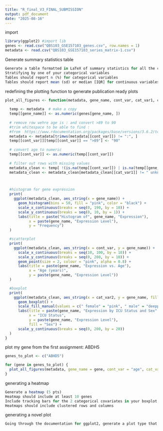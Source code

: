 ```yaml
---
title: "R_final_V3_FINAL_SUBMISSION"
output: pdf_document
date: "2025-08-16"
---
```

import
```r
library(ggplot2) #import lib
genes <- read.csv("QBS103_GSE157103_genes.csv", row.names = 1)
metadata <- read.csv("QBS103_GSE157103_series_matrix-1.csv")
```

Generate summary statistics table
```r
Generate a table formatted in LaTeX of summary statistics for all the covariates you looked at and 2 additional continuous (3 total) and 1 additional categorical variable (3 total). (5 pts)
Stratifying by one of your categorical variables
Tables should report n (%) for categorical variables
Tables should report mean (sd) or median [IQR] for continuous variables
```


redefining the plotting function to generate publication ready plots
```r
plot_all_figures <- function(metadata, gene_name, cont_var, cat_var1, cat_var2) {
  
  temp <- metadata  # make a copy
  temp[[gene_name]] <- as.numeric(genes[gene_name, ])
  
  # remove row wehre age is : and convert >89 to 90
  #trim whitespace to be able to find : 
  #from  https://www.rdocumentation.org/packages/base/versions/3.6.2/topics/trimws
  metadata <- metadata[trimws(metadata[[cont_var]]) != ":", ]
  temp[[cont_var]][temp[[cont_var]] == ">89"] <- "90"
  
  # convert age to numeric
  temp[[cont_var]] <- as.numeric(temp[[cont_var]])
  
  # filter out rows with missing values
  metadata_clean <- temp[ !(is.na(temp[[cont_var]]) | is.na(temp[[gene_name]])), ]
  metadata_clean <- metadata_clean[metadata_clean[[cat_var1]] != " unknown", ]



  #histogram for gene expression 
  print(
    ggplot(metadata_clean, aes_string(x = gene_name)) +
      geom_histogram(bins = 50, fill = "pink", color = "black") +
      scale_x_continuous(breaks = seq(0, 190, by = 10)) +
      scale_y_continuous(breaks = seq(0, 10, by = 1)) +
      labs(title = paste("Histogram of", gene_name, "Expression"),
           x = paste(gene_name, "Expression Level"),
           y = "Frequency")
  )

  #scatterplot
  print(
    ggplot(metadata_clean, aes_string(x = cont_var, y = gene_name)) +
      scale_x_continuous(breaks = seq(10, 100, by = 10)) +
      scale_y_continuous(breaks = seq(0, 200, by = 10)) +
      geom_point(size = 2, colour = "pink", alpha = 0.8) +
      labs(title = paste(gene_name, "Expression vs. Age"),
           x = "Age (years)",
           y = paste(gene_name, "Expression Level"))
  )

  #boxplot
  print(
    ggplot(metadata_clean, aes_string(x = cat_var2, y = gene_name, fill = cat_var1)) +
      geom_boxplot() +
      scale_fill_manual(values = c(" female" = "pink", " male" = "deeppink")) +
      labs(title = paste(gene_name, "Expression by ICU Status and Sex" ),
           x = "ICU Status",
           y = paste(gene_name, "Expression Level"),
           fill = "Sex") +
      scale_y_continuous(breaks = seq(0, 200, by = 20))
  )
}


```


plot my gene from the first assignment: ABDH5
```r
genes_to_plot <- c("ABHD5")

for (gene in genes_to_plot) {
  plot_all_figures(metadata, gene_name = gene, cont_var = "age", cat_var1 = "sex", cat_var2 = "icu_status")
}
```


generating a heatmap
```r
Generate a heatmap (5 pts)
Heatmap should include at least 10 genes
Include tracking bars for the 2 categorical covariates in your boxplot
Heatmaps should include clustered rows and columns
```



generating a novel plot
```r


Going through the documentation for ggplot2, generate a plot type that we did not previously discuss in class that describes your data in a new and unique way (5 pts) 
```

